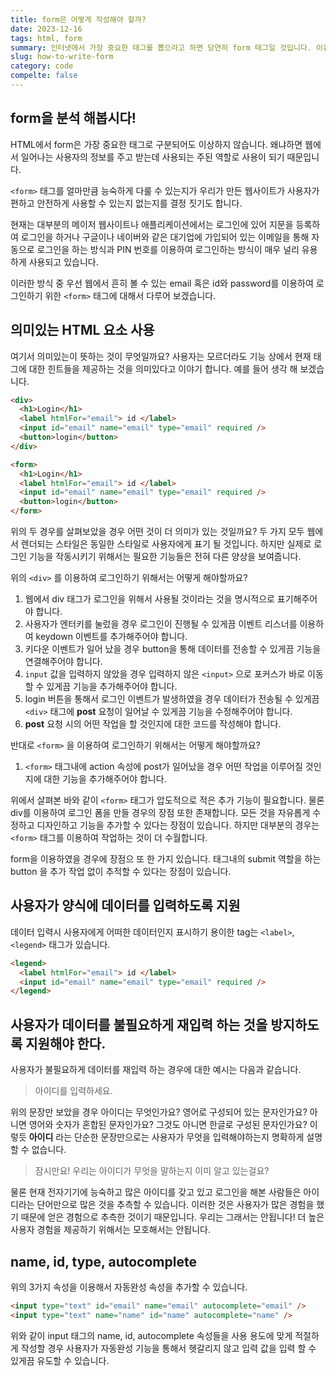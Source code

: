 ```yaml
---
title: form은 어떻게 작성해야 할까?
date: 2023-12-16
tags: html, form
summary: 인터넷에서 가장 중요한 태그를 뽑으라고 하면 당연히 form 태그일 것입니다. 이유는 우리가 전송하고 싶은 데이터를 확실하게 전달하기 위한 가장 쉬운 방법이기 때문입니다! 이러한 form에 대해서 자세하게 알아봅시다!
slug: how-to-write-form
category: code
compelte: false
---
```


## form을 분석 해봅시다!

HTML에서 form은 가장 중요한 태그로 구분되어도 이상하지 않습니다. 왜냐하면 웹에서 일어나는 사용자의 정보를 주고 받는데 사용되는 주된 역할로 사용이 되기 때문입니다.

`<form>` 태그를 얼마만큼 능숙하게 다룰 수 있는지가 우리가 만든 웹사이트가 사용자가 편하고 안전하게 사용할 수 있는지 없는지를 결정 짓기도 합니다.

현재는 대부분의 메이저 웹사이트나 애플리케이션에서는 로그인에 있어 지문을 등록하여 로그인을 하거나 구글이나 네이버와 같은 대기업에 가입되어 있는 이메일을 통해 자동으로 로그인을 하는 방식과 PIN 번호를 이용하여 로그인하는 방식이 매우 널리 유용하게 사용되고 있습니다.

이러한 방식 중 우선 웹에서 흔히 볼 수 있는 email 혹은 id와 password를 이용하여 로그인하기 위한 `<form>` 태그에 대해서 다루어 보겠습니다.

## 의미있는 HTML 요소 사용

여기서 의미있는이 뜻하는 것이 무엇일까요? 사용자는 모르더라도 기능 상에서 현재 태그에 대한 힌트들을 제공하는 것을 의미있다고 이야기 합니다. 예를 들어 생각 해 보겠습니다.

```html
<div>
  <h1>Login</h1>
  <label htmlFor="email"> id </label>
  <input id="email" name="email" type="email" required />
  <button>login</button>
</div>

<form>
  <h1>Login</h1>
  <label htmlFor="email"> id </label>
  <input id="email" name="email" type="email" required />
  <button>login</button>
</form>
```

위의 두 경우를 살펴보았을 경우 어떤 것이 더 의미가 있는 것일까요? 두 가지 모두 웹에서 렌더되는 스타일은 동일한 스타일로 사용자에게 표기 될 것입니다. 하지만 실제로 로그인 기능을 작동시키기 위해서는 필요한 기능들은 전혀 다른 양상을 보여줍니다.

위의 `<div>` 를 이용하여 로그인하기 위해서는 어떻게 해야할까요?

1. 웹에서 div 태그가 로그인을 위해서 사용될 것이라는 것을 명시적으로 표기해주어야 합니다.
2. 사용자가 엔터키를 눌렀을 경우 로그인이 진행될 수 있게끔 이벤트 리스너를 이용하여 keydown 이벤트를 추가해주어야 합니다.
3. 키다운 이벤트가 일어 났을 경우 button을 통해 데이터를 전송할 수 있게끔 기능을 연결해주어야 합니다.
4. `input` 값을 입력하지 않았을 경우 입력하지 않은 `<input>` 으로 포커스가 바로 이동할 수 있게끔 기능을 추가해주어야 합니다.
5. login 버튼을 통해서 로그인 이벤트가 발생하였을 경우 데이터가 전송될 수 있게끔 `<div>` 태그에 **post** 요청이 일어날 수 있게끔 기능을 수정해주어야 합니다.
6. **post** 요청 시의 어떤 작업을 할 것인지에 대한 코드를 작성해야 합니다.

반대로 `<form>` 을 이용하여 로그인하기 위해서는 어떻게 해야할까요?

1. `<form>` 태그내에 action 속성에 post가 일어났을 경우 어떤 작업을 이루어질 것인지에 대한 기능을 추가해주어야 합니다.

위에서 살펴본 바와 같이 `<form>` 태그가 압도적으로 적은 추가 기능이 필요합니다. 물론 div를 이용하여 로그인 폼을 만들 경우의 장점 또한 존재합니다. 모든 것을 자유롭게 수정하고 디자인하고 기능을 추가할 수 있다는 장점이 있습니다. 하지만 대부분의 경우는 `<form>` 태그를 이용하여 작업하는 것이 더 수월합니다.

form을 이용하였을 경우에 장점으 또 한 가지 있습니다. 태그내의 submit 역할을 하는 button 을 추가 작업 없이 추적할 수 있다는 장점이 있습니다.

## 사용자가 양식에 데이터를 입력하도록 지원

데이터 입력시 사용자에게 어떠한 데이터인지 표시하기 용이한 tag는 `<label>`, `<legend>` 태그가 있습니다.

```html
<legend>
  <label htmlFor="email"> id </label>
  <input id="email" name="email" type="email" required />
</legend>
```

## 사용자가 데이터를 불필요하게 재입력 하는 것을 방지하도록 지원해야 한다.

사용자가 불필요하게 데이터를 재입력 하는 경우에 대한 예시는 다음과 같습니다.

> 아이디를 입력하세요.

위의 문장만 보았을 경우 아이디는 무엇인가요? 영어로 구성되어 있는 문자인가요? 아니면 영어와 숫자가 혼합된 문자인가요? 그것도 아니면 한글로 구성된 문자인가요? 이렇듯 **아이디** 라는 단순한 문장만으로는 사용자가 무엇을 입력해야하는지 명확하게 설명할 수 없습니다.

> 잠시만요! 우리는 아이디가 무엇을 말하는지 이미 알고 있는걸요?

물론 현재 전자기기에 능숙하고 많은 아이디를 갖고 있고 로그인을 해본 사람들은 아이디라는 단어만으로 많은 것을 추측할 수 있습니다. 이러한 것은 사용자가 많은 경험을 했기 때문에 얻은 경험으로 추측한 것이기 때문입니다. 우리는 그래서는 안됩니다! 더 높은 사용자 경험을 제공하기 위해서는 모호해서는 안됩니다.

## name, id, type, autocomplete

위의 3가지 속성을 이용해서 자동완성 속성을 추가할 수 있습니다.

```html
<input type="text" id="email" name="email" autocomplete="email" />
<input type="text" name="name" id="name" autocomplete="name" />
```

위와 같이 input 태그의 name, id, autocomplete 속성들을 사용 용도에 맞게 적절하게 작성할 경우 사용자가 자동완성 기능을 통해서 헷갈리지 않고 입력 값을 입력 할 수 있게끔 유도할 수 있습니다.

